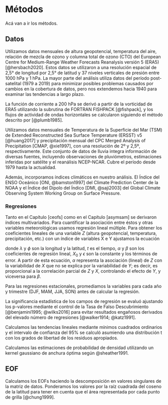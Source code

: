 # Métodos

Acá van a ir los métodos.

## Datos

Utilizamos datos mensuales de altura geopotencial, temperatura del aire, relación de mezcla de ozono y columna total de ozono (CTO) del European Centre for Medium-Range Weather Forecasts Reanalysis versión 5 (ERA5) [@hersbach2020].
Estos datos se utilizaron a una resolución espacial de 2,5° de longitud por 2,5° de latitud y 37 niveles verticales de presión entre 1000 hPa y 1 hPa.
La mayor parte del análisis utiliza datos del período post-satelital (1979 a 2019) para minimizar posibles problemas causados por cambios en la cobertura de datos, pero nos extendemos hacia 1940 para examinar las tendencias a largo plazo.

La función de corriente a 200 hPa se derivó a partir de la vorticidad de ERA5 utilizando la subrutina de FORTRAN FISHPACK [@fishpack], y los flujos de actividad de ondas horizontales se calcularon siguiendo el método descrito por [@plumb1985].

Utilizamos datos mensuales de Temperatura de la Superficie del Mar (TSM) de Extended Reconstructed Sea Surface Temperature (ERSST) v5 [@huang2017] y precipitación mensual del CPC Merged Analysis of Precipitation [CMAP, @xie1997], con una resolución de 2º y 2,5º, respectivamente.
Este conjunto de datos de lluvia integra información de diversas fuentes, incluyendo observaciones de pluviómetros, estimaciones inferidas por satélite y el reanálisis NCEP-NCAR.
Cubre el período desde 1979 hasta la actualidad.

Además, incorporamos índices climáticos en nuestro análisis.
El Índice del ENSO Oceánico [ONI, @bamston1997] del Climate Prediction Center de la NOAA y el Índice del Dipolo del Índico [DMI, @saji2003] del Global Climate Observing System Working Group on Surface Pressure.

### Regresiones

Tanto en el Capítulo [ceofs] como en el Capítulo [asymsam] se derivaron índices multivariados.
Para cuantificar la asociación entre éstos y otras variables meteorológicas usamos regresión lineal múltiple.
Para obtener los coeficientes lineales de una variable $Z$ (altura geopotencial, temperatura, precipitación, etc.) con un índice de variables X e Y ajustamos la ecuación

```{=tex}
\begin{equation}
Z(\lambda, \phi, t) = \alpha(\lambda, \phi) \operatorname{X} + \beta(\lambda, \phi) \operatorname{Y} + X_0(\lambda, \phi) + \epsilon(\lambda, \phi, t)
(\#eq:multiple-regression-sam)
\end{equation}
```

donde $\lambda$ y $\phi$ son la longitud y la latitud, $t$ es el tiempo, $\alpha$ y $\beta$ son los coeficientes de regresión lineal, $X_0$ y $\epsilon$ son la constante y los términos de error.
A partir de esta ecuación, $\alpha$ representa la asociación (lineal) de $Z$ con la variabilidad de $X$ que no se explica por la variabilidad de $Y$; es decir, es proporcional a la correlación parcial de $Z$ y $X$, controlando el efecto de $Y$, y viceversa para $\beta$.

Para las regresiones estacionales, promediamos la variables para cada año y trimestre (DJF, MAM, JJA, SON) antes de calcular la regresión.

La significancia estadística de los campos de regresión se evaluó ajustando los p-valores mediante el control de la Tasa de Falso Descubrimiento [@benjamini1995; @wilks2016] para evitar resultados engañosos derivados del elevado número de regresiones [@walker1914; @katz1991].

Calculamos las tendencias lineales mediante mínimos cuadrados ordinarios y el intervalo de confianza del 95% se calculó asumiendo una distribución t con los grados de libertad de los residuos apropiados.

Calculamos las estimaciones de probabilidad de densidad utilizando un kernel gaussiano de anchura óptima según @sheather1991.


## EOF

Calculamos los EOFs haciendo la descomposición en valores singulares de la matriz de datos.
Ponderamos los valores por la raíz cuadrada del coseno de la latitud para tener en cuenta que el área representada por cada punto de grilla [@chung1999].
